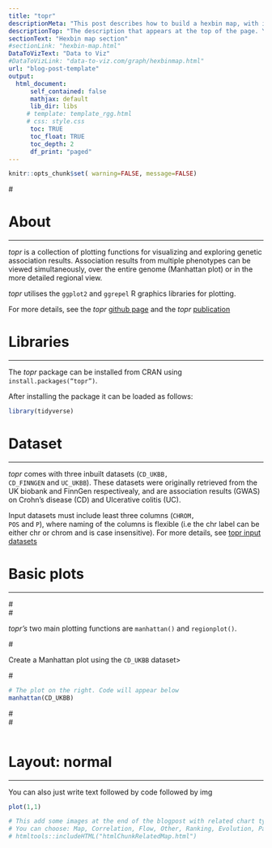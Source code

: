 ```yaml
---
title: "topr"
descriptionMeta: "This post describes how to build a hexbin map, with input data available at geojson format. It provides a ste-by-step explanation and reproducible code."
descriptionTop: "The description that appears at the top of the page. You can include some `markdown` here!"
sectionText: "Hexbin map section"
#sectionLink: "hexbin-map.html"
DataToVizText: "Data to Viz"
#DataToVizLink: "data-to-viz.com/graph/hexbinmap.html"
url: "blog-post-template"
output:
  html_document:
      self_contained: false    
      mathjax: default
      lib_dir: libs
     # template: template_rgg.html
     # css: style.css
      toc: TRUE
      toc_float: TRUE
      toc_depth: 2
      df_print: "paged"
---
```



```r
knitr::opts_chunk$set( warning=FALSE, message=FALSE)
```


#<div class="container">


# About
***

*topr* is a collection of plotting functions for visualizing and exploring genetic association results. Association results from multiple phenotypes can be viewed simultaneously, over the entire genome (Manhattan plot) or in the more detailed regional view.

*topr* utilises the <code>ggplot2</code> and <code>ggrepel</code> R graphics libraries for plotting.



For more details, see the *topr* [github page](https://github.com/totajuliusd/topr) and the *topr*  [publication](https://doi.org/10.1186/s12859-023-05301-4)

# Libraries
***

The *topr* package can be installed from CRAN using <code>install.packages("topr")</code>.

After installing the package it can be loaded as follows:

```r
library(tidyverse)
```


# Dataset
***

*topr* comes with three inbuilt datasets (<code>CD_UKBB, CD_FINNGEN</code> and <code>UC_UKBB</code>). These datasets were originally retrieved from the UK biobank and FinnGen respectivealy, and are association results (GWAS) on Crohn's disease (CD) and Ulcerative colitis (UC).

Input datasets must include least three columns (<code>CHROM, POS</code> and <code>P</code>), where naming of the columns is flexible (i.e the chr label can be either chr or chrom and is case insensitive). For more details, see [topr input datasets](https://totajuliusd.github.io/topr/articles/input_datasets.html)

# Basic plots
***

#<div class = "row">

#<div class = "col-md-6  col-sm-12 align-self-center">

*topr's*  two main plotting functions are <code>manhattan()</code> and <code>regionplot()</code>.

#</div>

Create a Manhattan plot using the <code>CD_UKBB</code> dataset>

#<div class = "col-md-6  col-sm-12">

```r
# The plot on the right. Code will appear below
manhattan(CD_UKBB)
```
#</div>
#</div>


```r
```














# Layout: normal
***
You can also just write text followed by code followed by img

```r
plot(1,1)
```















<!-- Close container -->
</div>




```r
# This add some images at the end of the blogpost with related chart types
# You can choose: Map, Correlation, Flow, Other, Ranking, Evolution, PartOfWhole, Distribution
# htmltools::includeHTML("htmlChunkRelatedMap.html")
```
